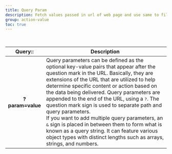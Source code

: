```yaml
---
title: Query Param
description: Fetch values passed in url of web page and use same to fill the forms.
group: action-value
toc: true
---
```


<img class="d-block mb-4 img-fluid rounded-3" src="/docs/[[config:docs_version]]/assets/img/query.png" alt="" />
<img class="d-block mb-4 img-fluid rounded-3" src="/docs/[[config:docs_version]]/assets/img/query-url.png" alt="" />

<table class="table">
  <thead>
    <tr>
      <th scope="col">Query::</th>
      <th scope="col">Description</th>
    </tr>
  </thead>
  <tbody>
    <tr>
      <th scope="row">?param=value</th>
      <td>
        Query parameters can be defined as the optional key-value pairs that appear after the question mark in the URL.
        Basically, they are extensions of the URL that are utilized to help determine specific content or action based
        on the data being delivered. Query parameters are appended to the end of the URL, using a <kbd>?</kbd>. The
        question mark sign is used to separate path and query parameters.
        <br />
        If you want to add multiple query parameters, an <kbd>&</kbd> sign is placed in between them to form what is
        known as a query string. It can feature various object types with distinct lengths such as arrays, strings, and
        numbers.
      </td>
    </tr>
  </tbody>
</table>
